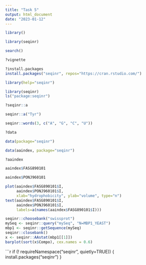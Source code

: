 ```yaml
---
title: "Task 5"
output: html_document
date: "2023-01-12"
---
```


```r
library()
```
```r
library(seqinr)
```
```r
search()
```
```r
?vignette
```
```r
?install.packages
install.packages("seqinr", repos="https://cran.rstudio.com/")
```
```r
library(help="seqinr") 
```
```r
library(seqinr)
ls("package:seqinr")
```
```r
?seqinr::a 
```
```r
seqinr::a("Tyr")
```
```r
seqinr::words(3, c("A", "G", "C", "U"))
```
```r
?data
```
```r
data(package="seqinr")  
```
```r
data(aaindex, package="seqinr") 
```
```r
?aaindex
```
```r
aaindex$FASG890101
```
```r
aaindex$PONJ960101 
```
```r
plot(aaindex$FASG890101$I,
     aaindex$PONJ960101$I,
     xlab="hydrophobicity", ylab="volume", type="n")
text(aaindex$FASG890101$I,
     aaindex$PONJ960101$I,
     labels=a(names(aaindex$FASG890101$I)))
```
```r
seqinr::choosebank("swissprot")
mySeq <- seqinr::query("mySeq", "N=MBP1_YEAST")
mbp1 <- seqinr::getSequence(mySeq)
seqinr::closebank()
x <- seqinr::AAstat(mbp1[[1]])
barplot(sort(x$Compo), cex.names = 0.6)
```
```r
if (! requireNamespace("seqinr", quietly=TRUE)) {
  install.packages("seqinr")
}
